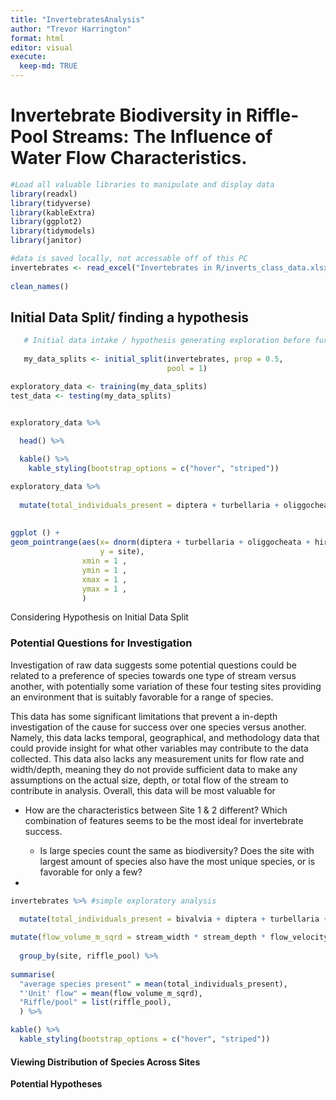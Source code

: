 ```yaml
---
title: "InvertebratesAnalysis"
author: "Trevor Harrington"
format: html
editor: visual
execute: 
  keep-md: TRUE
---
```


# Invertebrate Biodiversity in Riffle-Pool Streams: The Influence of Water Flow Characteristics.

```r
#Load all valuable libraries to manipulate and display data
library(readxl)
library(tidyverse)
library(kableExtra)
library(ggplot2)
library(tidymodels)
library(janitor)

#data is saved locally, not accessable off of this PC
invertebrates <- read_excel("Invertebrates in R/inverts_class_data.xlsx") %>%
  
clean_names()
```

## Initial Data Split/ finding a hypothesis

```r
   # Initial data intake / hypothesis generating exploration before further data investigation.
   
   my_data_splits <- initial_split(invertebrates, prop = 0.5,
                                   pool = 1) 

exploratory_data <- training(my_data_splits)
test_data <- testing(my_data_splits)



```

```r
exploratory_data %>%
  
  head() %>%

  kable() %>%
    kable_styling(bootstrap_options = c("hover", "striped"))
```

```r
exploratory_data %>%
   
  mutate(total_individuals_present = diptera + turbellaria + oliggocheata + hirundinea + decapoda + amphipod + isopod + trombidiforme + plecoptera + trichoptera + ephemroptera + megaloptera + coleoptera + hemiptera + odonta + lepidoptera) %>%
  
  
ggplot () +
geom_pointrange(aes(x= dnorm(diptera + turbellaria + oliggocheata + hirundinea + decapoda + amphipod + isopod + trombidiforme + plecoptera + trichoptera + ephemroptera + megaloptera + coleoptera + hemiptera + odonta + lepidoptera),
                    y = site),
                xmin = 1 ,
                ymin = 1 ,
                xmax = 1 ,
                ymax = 1 ,
                )

```

Considering Hypothesis on Initial Data Split

### Potential Questions for Investigation

Investigation of raw data suggests some potential questions could be related to a preference of species towards one type of stream versus another, with potentially some variation of these four testing sites providing an environment that is suitably favorable for a range of species.

This data has some significant limitations that prevent a in-depth investigation of the cause for success over one species versus another. Namely, this data lacks temporal, geographical, and methodology data that could provide insight for what other variables may contribute to the data collected. This data also lacks any measurement units for flow rate and width/depth, meaning they do not provide sufficient data to make any assumptions on the actual size, depth, or total flow of the stream to contribute in analysis. Overall, this data will be most valuable for

-   How are the characteristics between Site 1 & 2 different? Which combination of features seems to be the most ideal for invertebrate success.

    -   Is large species count the same as biodiversity? Does the site with largest amount of species also have the most unique species, or is favorable for only a few?

-   

```r
invertebrates %>% #simple exploratory analysis 
  
  mutate(total_individuals_present = bivalvia + diptera + turbellaria + oliggocheata + hirundinea + decapoda + amphipod + isopod + trombidiforme + plecoptera + trichoptera + ephemroptera + megaloptera + coleoptera + hemiptera + odonta + lepidoptera) %>%

mutate(flow_volume_m_sqrd = stream_width * stream_depth * flow_velocity) %>%
  
  group_by(site, riffle_pool) %>%
  
summarise(
  "average species present" = mean(total_individuals_present),
  "'Unit' flow" = mean(flow_volume_m_sqrd),
  "Riffle/pool" = list(riffle_pool),
  ) %>%

kable() %>%
  kable_styling(bootstrap_options = c("hover", "striped"))


```

#### Viewing Distribution of Species Across Sites

**Potential Hypotheses**
